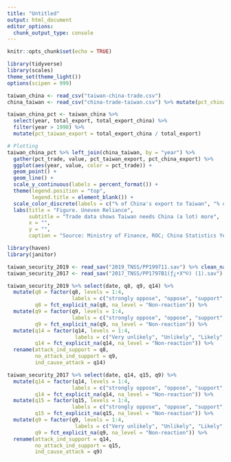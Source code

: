 ```yaml
---
title: "Untitled"
output: html_document
editor_options: 
  chunk_output_type: console
---
```


```r
knitr::opts_chunk$set(echo = TRUE)
```

```r
library(tidyverse)
library(scales)
theme_set(theme_light())
options(scipen = 999)

taiwan_china <- read_csv("taiwan-china-trade.csv") 
china_taiwan <- read_csv("china-trade-taiwan.csv") %>% mutate(pct_china_export = total_export_taiwan / total_export) %>% filter(year > 1998)
```

```r
taiwan_china_pct <- taiwan_china %>% 
  select(year, total_export, total_export_china) %>% 
  filter(year > 1998) %>% 
  mutate(pct_taiwan_export = total_export_china / total_export) 

# Plotting
taiwan_china_pct %>% left_join(china_taiwan, by = "year") %>% 
  gather(pct_trade, value, pct_taiwan_export, pct_china_export) %>% 
  ggplot(aes(year, value, color = pct_trade)) +
  geom_point() + 
  geom_line() + 
  scale_y_continuous(labels = percent_format()) +
  theme(legend.position = "top", 
        legend.title = element_blank()) +
  scale_color_discrete(labels = c("% of China's export to Taiwan", "% of Taiwan's export to China")) +
  labs(title = "Figure. Uneven Reliance", 
       subtitle = "Trade data shows Taiwan needs China (a lot) more", 
       x = "", 
       y = "", 
       caption = "Source: Ministry of Finance, ROC; China Statistics Yearbook")

```

```r
library(haven)
library(janitor)

taiwan_security_2019 <- read_sav("2019_TNSS/PP199711.sav") %>% clean_names()
taiwan_security_2017 <- read_sav("2017_TNSS/PP1797B1(ƒ¿•X™©) (1).sav") %>% clean_names()
```

```r
taiwan_security_2019 %>% select(date, q8, q9, q14) %>% 
  mutate(q8 = factor(q8, levels = 1:4, 
                     labels = c("strongly oppose", "oppose", "support", "strongly support")), 
         q8 = fct_explicit_na(q8, na_level = "Non-reaction")) %>%
  mutate(q9 = factor(q9, levels = 1:4, 
                     labels = c("strongly oppose", "oppose", "support", "strongly support")), 
         q9 = fct_explicit_na(q9, na_level = "Non-reaction")) %>% 
  mutate(q14 = factor(q14, levels = 1:4, 
                      labels = c("Very unlikely", "Unlikely", "Likely", "Very likely")), 
         q14 = fct_explicit_na(q14, na_level = "Non-reaction")) %>% 
  rename(attack_ind_support = q8,
         no_attack_ind_support = q9, 
         ind_cause_attack = q14) 

taiwan_security_2017 %>% select(date, q14, q15, q9) %>% 
  mutate(q14 = factor(q14, levels = 1:4, 
                     labels = c("strongly oppose", "oppose", "support", "strongly support")), 
         q14 = fct_explicit_na(q14, na_level = "Non-reaction")) %>%
  mutate(q15 = factor(q15, levels = 1:4, 
                     labels = c("strongly oppose", "oppose", "support", "strongly support")), 
         q15 = fct_explicit_na(q15, na_level = "Non-reaction")) %>% 
  mutate(q9 = factor(q9, levels = 1:4, 
                      labels = c("Very unlikely", "Unlikely", "Likely", "Very likely")), 
         q9 = fct_explicit_na(q9, na_level = "Non-reaction")) %>% 
  rename(attack_ind_support = q14,
         no_attack_ind_support = q15, 
         ind_cause_attack = q9) 
  
```


